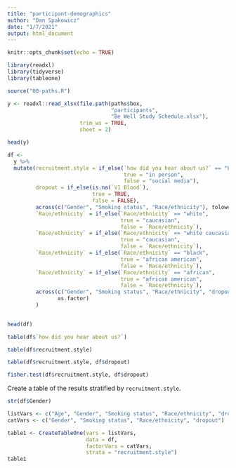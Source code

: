 ```yaml
---
title: "participant-demographics"
author: "Dan Spakowicz"
date: "1/7/2021"
output: html_document
---
```


```r
knitr::opts_chunk$set(echo = TRUE)

library(readxl)
library(tidyverse)
library(tableone)

source("00-paths.R")
```

```r
y <- readxl::read_xlsx(file.path(paths$box, 
                                 "participants", 
                                 "Be Well Study Schedule.xlsx"),
                       trim_ws = TRUE,
                       sheet = 2)

head(y)
```

```r
df <- 
  y %>%
  mutate(recruitment.style = if_else(`how did you hear about us?` == "LCSC",
                                     true = "in person",
                                     false = "social media"),
         dropout = if_else(is.na(`V1 Blood`),
                           true = TRUE,
                           false = FALSE),
         across(c("Gender", "Smoking status", "Race/ethnicity"), tolower),
         `Race/ethnicity` = if_else(`Race/ethnicity` == "white",
                                    true = "caucasian",
                                    false = `Race/ethnicity`),
         `Race/ethnicity` = if_else(`Race/ethnicity` == "white caucasian",
                                    true = "caucasian",
                                    false = `Race/ethnicity`),
         `Race/ethnicity` = if_else(`Race/ethnicity` == "black",
                                    true = "african american",
                                    false = `Race/ethnicity`),
         `Race/ethnicity` = if_else(`Race/ethnicity` == "african",
                                    true = "african american",
                                    false = `Race/ethnicity`),
         across(c("Gender", "Smoking status", "Race/ethnicity", "dropout"),
                as.factor)
         )
  

head(df)
```

```r
table(df$`how did you hear about us?`)
```

```r
table(df$recruitment.style)
```

```r
table(df$recruitment.style, df$dropout)
```

```r
fisher.test(df$recruitment.style, df$dropout)
```


Create a table of the results stratified by `recruitment.style`.

```r
str(df$Gender)

listVars <- c("Age", "Gender", "Smoking status", "Race/ethnicity", "dropout")
catVars <- c("Gender", "Smoking status", "Race/ethnicity", "dropout")
```

```r
table1 <- CreateTableOne(vars = listVars,
                         data = df,
                         factorVars = catVars,
                         strata = "recruitment.style")
table1
```

